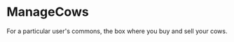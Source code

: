 
<Meta
  title="components/Commons/ManageCows"
  component={ManageCows}
/>

# ManageCows

For a particular user's commons, the box where you buy and sell your cows. 

<Canvas>
  <Story name="uncontrolled">
    <ManageCows cowPrice = {commonsFixtures.oneCommons[0].cowPrice} />
  </Story>
</Canvas>